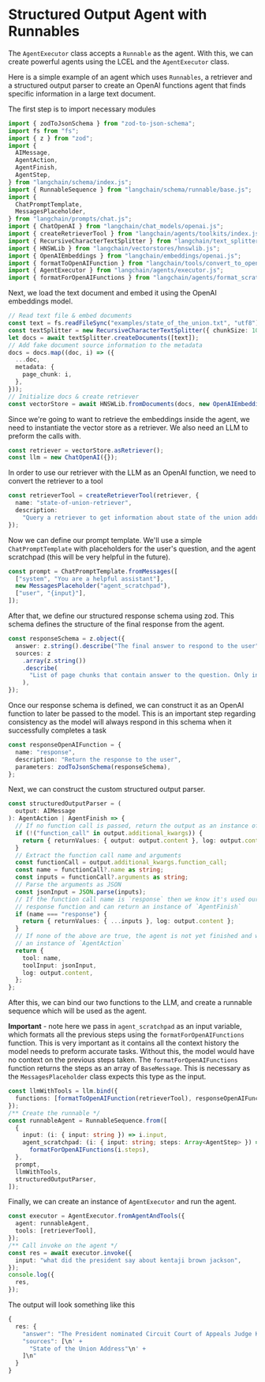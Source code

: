 # Structured Output Agent with Runnables

The `AgentExecutor` class accepts a `Runnable` as the agent. With this, we can create powerful agents using the LCEL and the `AgentExecutor` class.

Here is a simple example of an agent which uses `Runnables`, a retriever and a structured output parser to create an OpenAI functions agent that finds specific information in a large text document.

The first step is to import necessary modules

```typescript
import { zodToJsonSchema } from "zod-to-json-schema";
import fs from "fs";
import { z } from "zod";
import {
  AIMessage,
  AgentAction,
  AgentFinish,
  AgentStep,
} from "langchain/schema/index.js";
import { RunnableSequence } from "langchain/schema/runnable/base.js";
import {
  ChatPromptTemplate,
  MessagesPlaceholder,
} from "langchain/prompts/chat.js";
import { ChatOpenAI } from "langchain/chat_models/openai.js";
import { createRetrieverTool } from "langchain/agents/toolkits/index.js";
import { RecursiveCharacterTextSplitter } from "langchain/text_splitter.js";
import { HNSWLib } from "langchain/vectorstores/hnswlib.js";
import { OpenAIEmbeddings } from "langchain/embeddings/openai.js";
import { formatToOpenAIFunction } from "langchain/tools/convert_to_openai.js";
import { AgentExecutor } from "langchain/agents/executor.js";
import { formatForOpenAIFunctions } from "langchain/agents/format_scratchpad.js";
```

Next, we load the text document and embed it using the OpenAI embeddings model.

```typescript
// Read text file & embed documents
const text = fs.readFileSync("examples/state_of_the_union.txt", "utf8");
const textSplitter = new RecursiveCharacterTextSplitter({ chunkSize: 1000 });
let docs = await textSplitter.createDocuments([text]);
// Add fake document source information to the metadata
docs = docs.map((doc, i) => ({
  ...doc,
  metadata: {
    page_chunk: i,
  },
}));
// Initialize docs & create retriever
const vectorStore = await HNSWLib.fromDocuments(docs, new OpenAIEmbeddings());
```

Since we're going to want to retrieve the embeddings inside the agent, we need to instantiate the vector store as a retriever.
We also need an LLM to preform the calls with.

```typescript
const retriever = vectorStore.asRetriever();
const llm = new ChatOpenAI({});
```

In order to use our retriever with the LLM as an OpenAI function, we need to convert the retriever to a tool

```typescript
const retrieverTool = createRetrieverTool(retriever, {
  name: "state-of-union-retriever",
  description:
    "Query a retriever to get information about state of the union address",
});
```

Now we can define our prompt template. We'll use a simple `ChatPromptTemplate` with placeholders for the user's question, and the agent scratchpad (this will be very helpful in the future).

```typescript
const prompt = ChatPromptTemplate.fromMessages([
  ["system", "You are a helpful assistant"],
  new MessagesPlaceholder("agent_scratchpad"),
  ["user", "{input}"],
]);
```

After that, we define our structured response schema using zod. This schema defines the structure of the final response from the agent.

```typescript
const responseSchema = z.object({
  answer: z.string().describe("The final answer to respond to the user"),
  sources: z
    .array(z.string())
    .describe(
      "List of page chunks that contain answer to the question. Only include a page chunk if it contains relevant information"
    ),
});
```

Once our response schema is defined, we can construct it as an OpenAI function to later be passed to the model.
This is an important step regarding consistency as the model will always respond in this schema when it successfully completes a task

```typescript
const responseOpenAIFunction = {
  name: "response",
  description: "Return the response to the user",
  parameters: zodToJsonSchema(responseSchema),
};
```

Next, we can construct the custom structured output parser.

```typescript
const structuredOutputParser = (
  output: AIMessage
): AgentAction | AgentFinish => {
  // If no function call is passed, return the output as an instance of `AgentFinish`
  if (!("function_call" in output.additional_kwargs)) {
    return { returnValues: { output: output.content }, log: output.content };
  }
  // Extract the function call name and arguments
  const functionCall = output.additional_kwargs.function_call;
  const name = functionCall?.name as string;
  const inputs = functionCall?.arguments as string;
  // Parse the arguments as JSON
  const jsonInput = JSON.parse(inputs);
  // If the function call name is `response` then we know it's used our final
  // response function and can return an instance of `AgentFinish`
  if (name === "response") {
    return { returnValues: { ...inputs }, log: output.content };
  }
  // If none of the above are true, the agent is not yet finished and we return
  // an instance of `AgentAction`
  return {
    tool: name,
    toolInput: jsonInput,
    log: output.content,
  };
};
```

After this, we can bind our two functions to the LLM, and create a runnable sequence which will be used as the agent.

**Important** - note here we pass in `agent_scratchpad` as an input variable, which formats all the previous steps using the `formatForOpenAIFunctions` function.
This is very important as it contains all the context history the model needs to preform accurate tasks. Without this, the model would have no context on the previous steps taken.
The `formatForOpenAIFunctions` function returns the steps as an array of `BaseMessage`. This is necessary as the `MessagesPlaceholder` class expects this type as the input.

```typescript
const llmWithTools = llm.bind({
  functions: [formatToOpenAIFunction(retrieverTool), responseOpenAIFunction],
});
/** Create the runnable */
const runnableAgent = RunnableSequence.from([
  {
    input: (i: { input: string }) => i.input,
    agent_scratchpad: (i: { input: string; steps: Array<AgentStep> }) =>
      formatForOpenAIFunctions(i.steps),
  },
  prompt,
  llmWithTools,
  structuredOutputParser,
]);
```

Finally, we can create an instance of `AgentExecutor` and run the agent.

```typescript
const executor = AgentExecutor.fromAgentAndTools({
  agent: runnableAgent,
  tools: [retrieverTool],
});
/** Call invoke on the agent */
const res = await executor.invoke({
  input: "what did the president say about kentaji brown jackson",
});
console.log({
  res,
});
```

The output will look something like this

```typescript
{
  res: {
    "answer": "The President nominated Circuit Court of Appeals Judge Ketanji Brown Jackson, who is described as one of our nation’s top legal minds and will continue Justice Breyer’s legacy of excellence.",\n' +
    "sources": [\n' +
      "State of the Union Address"\n' +
    ]\n"
  }
}
```
